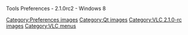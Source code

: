 Tools Preferences - 2.1.0rc2 - Windows 8

[[Category:Preferences images]]
[[Category:Qt images]]
[[Category:VLC 2.1.0-rc images]]
[[Category:VLC menus]]